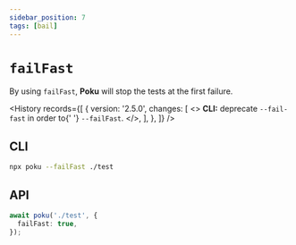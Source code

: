 ```yaml
---
sidebar_position: 7
tags: [bail]
---
```



# `failFast`

By using `failFast`, **Poku** will stop the tests at the first failure.

<History
  records={[
    {
      version: '2.5.0',
      changes: [
        <>
          <strong>CLI:</strong> deprecate <code>--fail-fast</code> in order to{' '}
          <code>--failFast</code>.
        </>,
      ],
    },
  ]}
/>

## CLI

```bash
npx poku --failFast ./test
```

## API

```ts
await poku('./test', {
  failFast: true,
});
```
